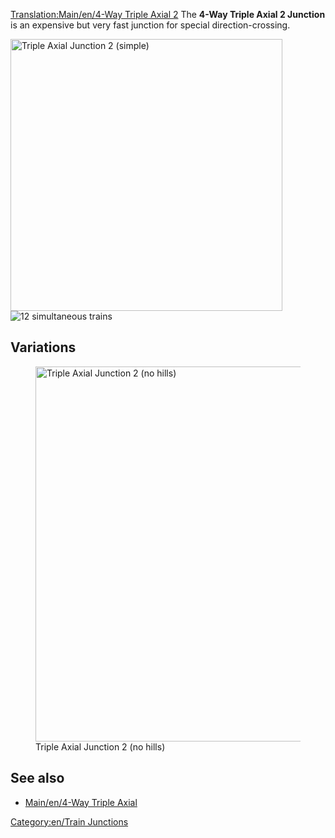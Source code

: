 [[Translation:Main/en/4-Way Triple Axial 2]]{{en/Junctionsmenu}}
The '''4-Way Triple Axial 2 Junction''' is an expensive but very fast junction for special direction-crossing. 

[[File:en/Tripleaxialv2.png|none|thumb|435px|Triple Axial Junction 2 (simple)]]
[[File:en/4wta2.gif|right|thumb|12 simultaneous trains]]

{{Template:Junction_Criteria|Expensive|3|1|1|1|1|0|1|1|0|0|1|||
*Handles a very large number of trains at a time.
*Uses special directions -> "Top vs Bottom" and "Left vs Right"
*Small Area needed (15x11) 
*Few sharp corners (see improved version for high speed)
*No Deadlocks or Jamming possible
*No Merging or Splitting of the lines
*Handling of single-lines and dual-lines possible. That's the reason no Splits or Merges are used. Do it by your own wishes.
}}

==Variations==
[[File:en/Tripleaxialv22.png|none|thumb|600px|Triple Axial Junction 2 (no hills)]]

{{Template:Junction_Criteria|Expensive|3|1|1|1|1|0|1|1|0|0|1|||
*Handles a very large number of trains at a time.
*Uses special directions -> "Top vs Bottom" and "Left vs Right"
*Few sharp corners
*No Hills are needed (for extreme high speed)
*No Deadlocks or Jamming possible
*No Merging or Splitting of the lines
*Handling of single-lines and dual-lines possible. That's the reason no Splits or Merges are used. Do it by your own wishes.
*Each line starts one level higher when entering the junction than when leaving.
}}

==See also==
* [[Main/en/4-Way Triple Axial]]

[[Category:en/Train Junctions]]